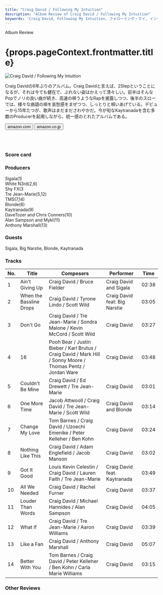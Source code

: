 ```yaml
---
title: "Craig David / Following My Intuition"
description: "Album Review of Craig David / Following My Intuition"
keywords: 'Craig David, Following My Intuition, フォローイング・マイ, インテュイション'
---
```





<p className="largeP">Album Review</p>
<h1 className="h1--no--margin">{props.pageContext.frontmatter.title}</h1>

<Row  className="image-card-group">
	<Column colMd={"4"} colLg={"4"} noGutterMdLeft="">
       <ImageCard>

![Craig David / Following My Intuition](../../images/cd/craigdavid2L.jpg) 

</ImageCard>
	</Column>
	<Column colMd={"8"} colLg={"8"} noGutterMdLeft="">
	<p>
	Craig Davidの6年ぶりのアルバム。Craig Davidと言えば、2Stepということになるが、それは今でも健在で、ぶれない姿はかえって清々しい。前半はそんなPopでノリの良い曲が続き、高速の唄うようなRapを披露しつつ、後半のスローでは、様々な曲調の唄を哀愁感をまぜつつ、しっとりと唄いあげている。デビューから15年たつが、歌声はまだまださわやかだ。今が旬なKaytranadaを含む多数のProducerを起用しながら、統一感のとれたアルバムである。
	</p>
	<div>
	  <Button href="https://amzn.to/3hFKiHb" kind="primary" size="small" renderIcon={ArrowUpRight24}>
      amazon.com
    </Button>
    <Button href="https://amzn.to/34x54Vm" kind="secondary" size="small" renderIcon={ArrowUpRight24}>
      amazon.co.jp
    </Button>
	</div>
	<a href="https://geo.music.apple.com/jp/album/following-my-intuition-deluxe/1141929360?mt=1&app=music&ls=1&at=11lcug" style="display:inline-block;overflow:hidden;background:url(https://linkmaker.itunes.apple.com/ja-jp/lockup.svg?releaseDate=2016-09-30&kind=album&bubble=apple_music&style=mono-black) no-repeat;width:180px;height:45px;"></a>
	<a href="https://geo.music.apple.com/jp/album/following-my-intuition-deluxe/1141929360?app=itunes&at=11lcug" style="display:inline-block;overflow:hidden;background:url(https://linkmaker.itunes.apple.com/ja-jp/badge-lrg.svg?releaseDate=2016-09-30T00:00:00Z&kind=album&bubble=itunes_music) no-repeat;width:140px;height:45px;"></a>
	</Column>
</Row>
<Row >
	<Column colMd={"4"} colLg={"4"} noGutterMdLeft="">
<div>
  <h3>Score card</h3>
	<SliderJS1 value="4" />
  <SliderJS2 value="1" />
	<SliderJS3 value="1" />
  <SliderJS4 value="8" />
</div>
</Column>
<Column colMd={"8"} colLg={"8"} noGutterMdLeft="">
<div>
<h3>Producers</h3>
<p>
Sigala(1)
<br/>White N3rd(2,6)
<br/>Shy FX(3
<br/>Tre Jean-Marie(5,12)
<br/>TMS(7,14)
<br/>Blonde(8)
<br/>Kaytranada(9)
<br/>DaveTozer and Chris Conners(10)
<br/>Alan Sampson and Mykl(11)
<br/>Anthony Marshall(13)
</p>
<h3>Guests</h3>
<p>
Sigala, Big Narstie, Blonde, Kaytranada
</p>
</div>
</Column>
</Row>

<h3>Tracks</h3>

| No. |	 Title                  |	 Composers                                                                                                   |	 Performer                   | Time	 |
| ---	|	----------------------- | ------------------------------------------------------------------------------------------------------------ | ----------------------------- | ----- |
|	1	  |	Ain't Giving Up        	| Craig David / Bruce Fielder                                                                                  | Craig David and Sigala        | 02:38 |
|	2	  |	When the Bassline Drops	| Craig David / Tyrone Lindo / Scott Wild                                                                      | Craig David feat: Big Narstie | 03:05 |
|	3	  |	Don't Go               	| Craig David / Tre Jean-Marie / Sondra Malone / Kevin McCord / Scott Wild                                     | Craig David                   | 03:27 |
|	4	  |	16                     	| Pooh Bear / Justin Bieber / Karl Brutus / Craig David / Mark Hill / Sonny Moore / Thomas Pentz / Jordan Ware | Craig David                   | 03:48 |
|	5	  |	Couldn't Be Mine       	| Craig David / Ed Drewett / Tre Jean-Marie                                                                    | Craig David                   | 03:01 |
|	6	  |	One More Time          	| Jacob Attwooll / Craig David / Tre Jean-Marie / Scott Wild                                                   | Craig David and Blonde        | 03:14 |
|	7	  |	Change My Love         	| Tom Barnes / Craig David / Uzoechi Emenike / Peter Kelleher / Ben Kohn                                       | Craig David                   | 03:24 |
|	8	  |	Nothing Like This      	| Craig David / Adam Englefield / Jacob Manson                                                                 | Craig David                   | 03:02 |
|	9	  |	Got It Good            	| Louis Kevin Celestin / Craig David / Lauren Faith / Tre Jean-Marie                                           | Craig David feat. Kaytranada  | 03:49 |
|	10	|	All We Needed          	| Craig David / Rachel Furner                                                                                  | Craig David                   | 03:37 |
|	11	|	Louder Than Words      	| Craig David / Michael Hannides / Alan Sampson                                                                | Craig David                   | 04:05 |
|	12	|	What If                	| Craig David / Tre Jean-Marie / Aaron Williams                                                                | Craig David                   | 03:39 |
|	13	|	Like a Fan             	| Craig David / Anthony Marshall                                                                               | Craig David                   | 05:07 |
|	14	|	Better With You        	| Tom Barnes / Craig David / Peter Kelleher / Ben Kohn / Carla Marie Williams                                  | Craig David                   | 03:15 |

<h3>Other Reviews</h3>

<Row>
<Column colMd={3} colLg={3} noGutterMdLeft>
<Review1 />
</Column>
</Row>